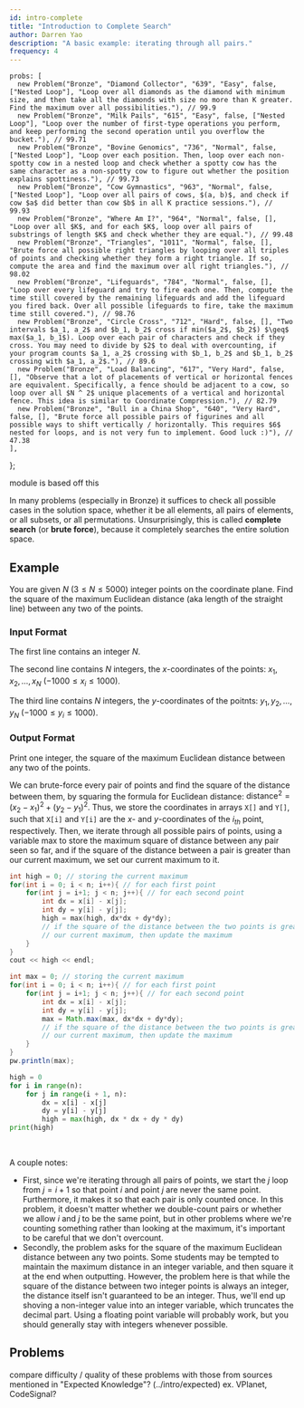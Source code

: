 ```yaml
---
id: intro-complete
title: "Introduction to Complete Search"
author: Darren Yao
description: "A basic example: iterating through all pairs."
frequency: 4
---
```



    probs: [
      new Problem("Bronze", "Diamond Collector", "639", "Easy", false, ["Nested Loop"], "Loop over all diamonds as the diamond with minimum size, and then take all the diamonds with size no more than K greater. Find the maximum over all possibilities."), // 99.9
      new Problem("Bronze", "Milk Pails", "615", "Easy", false, ["Nested Loop"], "Loop over the number of first-type operations you perform, and keep performing the second operation until you overflow the bucket."), // 99.71
      new Problem("Bronze", "Bovine Genomics", "736", "Normal", false, ["Nested Loop"], "Loop over each position. Then, loop over each non-spotty cow in a nested loop and check whether a spotty cow has the same character as a non-spotty cow to figure out whether the position explains spottiness."), // 99.73
      new Problem("Bronze", "Cow Gymnastics", "963", "Normal", false, ["Nested Loop"], "Loop over all pairs of cows, $(a, b)$, and check if cow $a$ did better than cow $b$ in all K practice sessions."), // 99.93
      new Problem("Bronze", "Where Am I?", "964", "Normal", false, [], "Loop over all $K$, and for each $K$, loop over all pairs of substrings of length $K$ and check whether they are equal."), // 99.48
      new Problem("Bronze", "Triangles", "1011", "Normal", false, [], "Brute force all possible right triangles by looping over all triples of points and checking whether they form a right triangle. If so, compute the area and find the maximum over all right triangles."), // 98.02
      new Problem("Bronze", "Lifeguards", "784", "Normal", false, [], "Loop over every lifeguard and try to fire each one. Then, compute the time still covered by the remaining lifeguards and add the lifeguard you fired back. Over all possible lifeguards to fire, take the maximum time still covered."), // 98.76
      new Problem("Bronze", "Circle Cross", "712", "Hard", false, [], "Two intervals $a_1, a_2$ and $b_1, b_2$ cross if min($a_2$, $b_2$) $\geq$ max($a_1, b_1$). Loop over each pair of characters and check if they cross. You may need to divide by $2$ to deal with overcounting, if your program counts $a_1, a_2$ crossing with $b_1, b_2$ and $b_1, b_2$ crossing with $a_1, a_2$."), // 89.6
      new Problem("Bronze", "Load Balancing", "617", "Very Hard", false, [], "Observe that a lot of placements of vertical or horizontal fences are equivalent. Specifically, a fence should be adjacent to a cow, so loop over all $N ^ 2$ unique placements of a vertical and horizontal fence. This idea is similar to Coordinate Compression."), // 82.79
      new Problem("Bronze", "Bull in a China Shop", "640", "Very Hard", false, [], "Brute force all possible pairs of figurines and all possible ways to shift vertically / horizontally. This requires $6$ nested for loops, and is not very fun to implement. Good luck :)"), // 47.38
    ],
};

<!-- new Problem("Bronze", "Field Reduction", "641", "Hard", false, [], "Hint: For this problem, you can't do a full complete search; you have to do a reduced search."), // 91.75 -->

<!-- new Problem("Silver", "Field Reduction", "642", "Very Hard", false, [], ""), -->

<Resources>
  <Resource source="IUSACO" title="6 - Complete Search">module is based off this</Resource>
</Resources>

<br />

In many problems (especially in Bronze) it suffices to check all possible cases in the solution space, whether it be all elements, all pairs of elements, or all subsets, or all permutations. Unsurprisingly, this is called **complete search** (or **brute force**), because it completely searches the entire solution space.

## Example

You are given $N$ $(3 \leq N \leq 5000)$ integer points on the coordinate plane. Find the square of the maximum Euclidean distance (aka length of the straight line) between any two of the points.

### Input Format

The first line contains an integer $N$.

The second line contains $N$ integers, the $x$-coordinates of the points: $x_1, x_2, \dots, x_N$ ($-1000 \leq x_i \leq 1000$).

The third line contains $N$ integers, the $y$-coordinates of the poitnts: $y_1, y_2, \dots, y_N$ ($-1000 \leq y_i \leq 1000$).

### Output Format

Print one integer, the square of the maximum Euclidean distance between any two of the points.

<Spoiler title="Solution">

We can brute-force every pair of points and find the square of the distance between them, by squaring the formula for Euclidean distance: $\text{distance}^2 = (x_2-x_1)^2 + (y_2-y_1)^2$. Thus, we store the coordinates in arrays `X[]` and `Y[]`, such that `X[i]` and `Y[i]` are the $x$- and $y$-coordinates of the $i_{th}$ point, respectively. Then, we iterate through all possible pairs of points, using a variable max to store the maximum square of distance between any pair seen so far, and if the square of the distance between a pair is greater than our current maximum, we set our current maximum to it.

<LanguageSection>

<CPPSection>

```cpp
int high = 0; // storing the current maximum
for(int i = 0; i < n; i++){ // for each first point
    for(int j = i+1; j < n; j++){ // for each second point
        int dx = x[i] - x[j];
        int dy = y[i] - y[j];
        high = max(high, dx*dx + dy*dy);
        // if the square of the distance between the two points is greater than
        // our current maximum, then update the maximum
    }
}
cout << high << endl;
```

</CPPSection>

<JavaSection>

```java
int max = 0; // storing the current maximum
for(int i = 0; i < n; i++){ // for each first point
    for(int j = i+1; j < n; j++){ // for each second point
        int dx = x[i] - x[j];
        int dy = y[i] - y[j];
        max = Math.max(max, dx*dx + dy*dy);
        // if the square of the distance between the two points is greater than
        // our current maximum, then update the maximum
    }
}
pw.println(max);
```

</JavaSection>

<PySection>

```py
high = 0
for i in range(n):
    for j in range(i + 1, n):
        dx = x[i] - x[j]
        dy = y[i] - y[j]
        high = max(high, dx * dx + dy * dy)
print(high)
```

</PySection>

</LanguageSection>

<br />

A couple notes:

  - First, since we're iterating through all pairs of points, we start the $j$ loop from $j = i+1$ so that point $i$ and point $j$ are never the same point. Furthermore, it makes it so that each pair is only counted once. In this problem, it doesn't matter whether we double-count pairs or whether we allow $i$ and $j$ to be the same point, but in other problems where we're counting something rather than looking at the maximum, it's important to be careful that we don't overcount.
  - Secondly, the problem asks for the square of the maximum Euclidean distance between any two points. Some students may be tempted to maintain the maximum distance in an integer variable, and then square it at the end when outputting. However, the problem here is that while the square of the distance between two integer points is always an integer, the distance itself isn't guaranteed to be an integer. Thus, we'll end up shoving a non-integer value into an integer variable, which truncates the decimal part. Using a floating point variable will probably work, but you should generally stay with integers whenever possible.

</Spoiler>

## Problems

<IncompleteSection>

compare difficulty / quality of these problems with those from sources mentioned in "Expected Knowledge"? (../intro/expected) ex. VPlanet, CodeSignal?

</IncompleteSection>

<Problems problems={problems.probs} />
